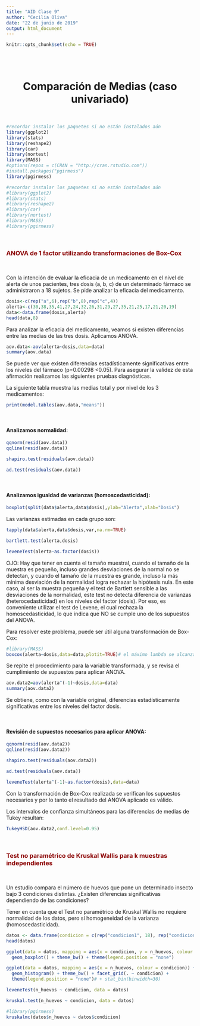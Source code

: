 ---
title: "AID Clase 9"
author: "Cecilia Oliva"
date: "22 de junio de 2019"
output: html_document
---

```{r setup, include=FALSE}
knitr::opts_chunk$set(echo = TRUE)
```

<br>
<br>

<center> <h1>Comparación de Medias (caso univariado)</h1> </center>

<br>
```{r include=FALSE}
#recordar instalar los paquetes si no están instalados aún
library(ggplot2)
library(stats)
library(reshape2)
library(car)
library(nortest)
library(MASS)
#options(repos = c(CRAN = "http://cran.rstudio.com"))
#install.packages("pgirmess")
library(pgirmess)
```
```{r echo=TRUE}
#recordar instalar los paquetes si no están instalados aún
#library(ggplot2)
#library(stats)
#library(reshape2)
#library(car)
#library(nortest)
#library(MASS)
#library(pgirmess)
```
<br>

### <span style="color:darkred">ANOVA de 1 factor utilizando transformaciones de Box-Cox</span>
<br>

Con la intención de evaluar la eficacia de un medicamento en el nivel de alerta de unos pacientes, tres dosis (a, b, c) de un determinado fármaco se administraron a 18 sujetos. Se pide analizar la eficacia del medicamento.


```{r echo=TRUE}
dosis<-c(rep("a",6),rep("b",8),rep("c",4))
alerta<-c(30,38,35,41,27,24,32,26,31,29,27,35,21,25,17,21,20,19)
data<-data.frame(dosis,alerta)
head(data,8)
```

Para analizar la eficacia del medicamento, veamos si existen diferencias entre las medias de las tres dosis. Aplicamos ANOVA.

```{r echo=TRUE}
aov.data<-aov(alerta~dosis,data=data)
summary(aov.data)
```

Se puede ver que existen diferencias estadísticamente significativas entre los niveles del fármaco (p=0.00298 <0.05). Para asegurar la validez de esta afirmación realizamos las siguientes pruebas diagnósticas.

La siguiente tabla muestra las medias total y por nivel de los 3 
medicamentos:

```{r echo=TRUE}
print(model.tables(aov.data,"means"))
```


<br>
<h4>Analizamos normalidad:</h4>

```{r echo=TRUE}
qqnorm(resid(aov.data))
qqline(resid(aov.data))

shapiro.test(residuals(aov.data))

ad.test(residuals(aov.data))
```

<br>
<h4>Analizamos igualdad de varianzas (homoscedasticidad):</h4>


```{r echo=TRUE}
boxplot(split(data$alerta,data$dosis),ylab="Alerta",xlab="Dosis")
```

Las varianzas estimadas en cada grupo son:

```{r echo=TRUE}
tapply(data$alerta,data$dosis,var,na.rm=TRUE)

bartlett.test(alerta,dosis)

leveneTest(alerta~as.factor(dosis))

```

OJO: Hay que tener en cuenta el tamaño muestral, cuando el tamaño 
de la muestra es pequeño, incluso grandes desviaciones de la normal 
no se detectan, y cuando el tamaño de la muestra es grande, incluso 
la más mínima desviación de la normalidad logra rechazar la hipótesis
nula. En este caso, al ser la muestra pequeña y el test de Bartlett 
sensible a las desviaciones de la normalidad, este test no detecta 
diferencia de varianzas (heterocedasticidad) en los niveles del factor
(dosis). Por eso, es conveniente utilizar el test de Levene, el cual 
rechaza la homoscedasticidad, lo que indica que NO se cumple uno de los
supuestos del ANOVA.


Para resolver este problema, puede ser útil alguna transformación de 
Box-Cox:

```{r echo=TRUE}
#library(MASS)
boxcox(alerta~dosis,data=data,plotit=TRUE)# el máximo lambda se alcanza en -1.
```

Se repite el procedimiento para la variable transformada, y se revisa 
el cumplimiento de supuestos para aplicar ANOVA.

```{r echo=TRUE}
aov.data2=aov(alerta^(-1)~dosis,data=data)
summary(aov.data2)
```

Se obtiene, como con la variable original, diferencias estadísticamente significativas entre los niveles del factor dosis.

<br>
<h4>Revisión de supuestos necesarios para aplicar ANOVA:</h4>

```{r echo=TRUE}
qqnorm(resid(aov.data2))
qqline(resid(aov.data2))

shapiro.test(residuals(aov.data2))

ad.test(residuals(aov.data))
```

```{r echo=TRUE}
leveneTest(alerta^(-1)~as.factor(dosis),data=data)
```

Con la transformación de Box-Cox realizada se verifican los supuestos
necesarios y por lo tanto el resultado del ANOVA aplicado es válido.

Los intervalos de confianza simultáneos para las diferencias de medias 
de Tukey resultan:

```{r echo=TRUE}
TukeyHSD(aov.data2,conf.level=0.95)
```

<br>

### <span style="color:darkred">Test no paramétrico de Kruskal Wallis para k muestras independientes</span>
<br>

Un estudio compara el número de huevos que pone un determinado insecto bajo 3 condiciones distintas. ¿Existen diferencias significativas dependiendo de las condiciones?

Tener en cuenta que el Test no paramétrico de Kruskal Wallis no requiere normalidad de los datos, pero sí homogeneidad de la varianza (homoscedasticidad).

```{r echo=TRUE}
datos <- data.frame(condicion = c(rep("condicion1", 18), rep("condicion2", 18), rep("condicion3", 18)), n_huevos = c(1, 2, 3, 4, 5, 6, 7, 8, 9, 16, 27, 28, 29, 30, 51, 52, 53, 342, 40, 41, 42, 43, 44, 45, 46, 47, 48, 67, 88, 89, 90, 91, 92, 93, 94, 293, 19, 20, 21, 22, 23, 24, 25, 26, 27, 28, 25, 36, 37, 58, 59, 60, 71, 72)) 
head(datos)

ggplot(data = datos, mapping = aes(x = condicion, y = n_huevos, colour = condicion)) + 
  geom_boxplot() + theme_bw() + theme(legend.position = "none")

ggplot(data = datos, mapping = aes(x = n_huevos, colour = condicion)) + 
  geom_histogram() + theme_bw() + facet_grid(. ~ condicion) + 
  theme(legend.position = "none")# + stat_bin(binwidth=30)

leveneTest(n_huevos ~ condicion, data = datos)

kruskal.test(n_huevos ~ condicion, data = datos)

#library(pgirmess)
kruskalmc(datos$n_huevos ~ datos$condicion)

```